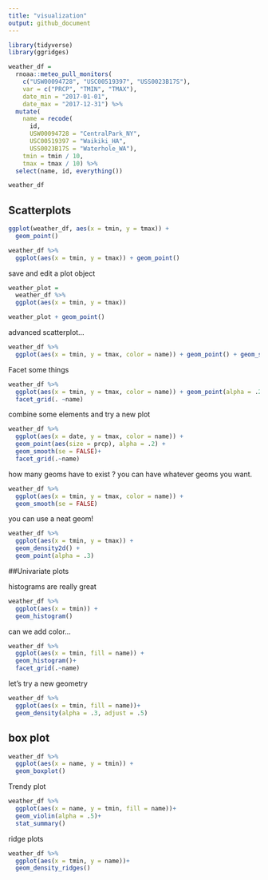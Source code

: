 ```yaml
---
title: "visualization"
output: github_document
---
```


```r
library(tidyverse)
library(ggridges)
```

```r
weather_df = 
  rnoaa::meteo_pull_monitors(
    c("USW00094728", "USC00519397", "USS0023B17S"),
    var = c("PRCP", "TMIN", "TMAX"), 
    date_min = "2017-01-01",
    date_max = "2017-12-31") %>%
  mutate(
    name = recode(
      id, 
      USW00094728 = "CentralPark_NY", 
      USC00519397 = "Waikiki_HA",
      USS0023B17S = "Waterhole_WA"),
    tmin = tmin / 10,
    tmax = tmax / 10) %>%
  select(name, id, everything())

weather_df
```
## Scatterplots

```r
ggplot(weather_df, aes(x = tmin, y = tmax)) +
  geom_point()
```

```r
weather_df %>% 
  ggplot(aes(x = tmin, y = tmax)) + geom_point()
```
save and edit a plot object
```r
weather_plot = 
  weather_df %>% 
  ggplot(aes(x = tmin, y = tmax))

weather_plot + geom_point()
```

advanced scatterplot...
```r
weather_df %>% 
  ggplot(aes(x = tmin, y = tmax, color = name)) + geom_point() + geom_smooth(se = FALSE)
```
Facet some things
```r
weather_df %>% 
  ggplot(aes(x = tmin, y = tmax, color = name)) + geom_point(alpha = .2) + geom_smooth(se = FALSE, size = 2) + 
  facet_grid(. ~name)
```


combine some elements and try a new plot

```r
weather_df %>% 
  ggplot(aes(x = date, y = tmax, color = name)) +
  geom_point(aes(size = prcp), alpha = .2) +
  geom_smooth(se = FALSE)+
  facet_grid(.~name)
```

how many geoms have to exist ?
you can have whatever geoms you want. 
```r
weather_df %>% 
  ggplot(aes(x = tmin, y = tmax, color = name)) + 
  geom_smooth(se = FALSE)
```
you can use a neat geom!

```r
weather_df %>% 
  ggplot(aes(x = tmin, y = tmax)) + 
  geom_density2d() + 
  geom_point(alpha = .3)
```

##Univariate plots

histograms are really great 
```r
weather_df %>% 
  ggplot(aes(x = tmin)) +
  geom_histogram()
```

can we add color...
```r
weather_df %>% 
  ggplot(aes(x = tmin, fill = name)) +
  geom_histogram()+
  facet_grid(.~name)
```

let's try a new geometry

```r
weather_df %>% 
  ggplot(aes(x = tmin, fill = name))+
  geom_density(alpha = .3, adjust = .5)
```

## box plot
```r
weather_df %>% 
  ggplot(aes(x = name, y = tmin)) + 
  geom_boxplot()
```

Trendy plot

```r
weather_df %>% 
  ggplot(aes(x = name, y = tmin, fill = name))+ 
  geom_violin(alpha = .5)+
  stat_summary()
```

ridge plots 
```r
weather_df %>% 
  ggplot(aes(x = tmin, y = name))+
  geom_density_ridges()
```

